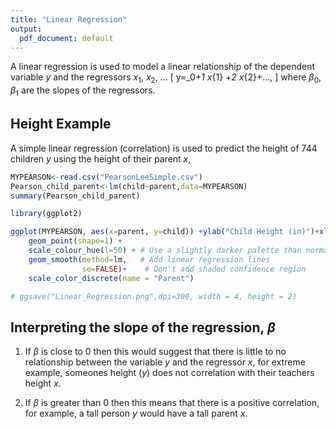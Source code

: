 ```yaml
---
title: "Linear Regression"
output:
  pdf_document: default
---
```

A linear regression is used to model a linear relationship of the dependent variable $y$ and the regressors $x_1$, $x_2$, ...
	\[  y=\beta_0+\beta_1 x_{1} +\beta_2 x_{2}+..., \]
	where $\beta_0$, $\beta_1$ are the slopes of the regressors.

	
## Height Example
A simple linear regression (correlation) is used to predict the height of 744 children $y$ using the height of their parent $x$,
```r
MYPEARSON<-read.csv("PearsonLeeSimple.csv")
Pearson_child_parent<-lm(child~parent,data=MYPEARSON)
summary(Pearson_child_parent)
```


```r

library(ggplot2)

ggplot(MYPEARSON, aes(x=parent, y=child)) +ylab("Child Height (in)")+xlab("Parent Height (in)")+
    geom_point(shape=1) +
    scale_colour_hue(l=50) + # Use a slightly darker palette than normal
    geom_smooth(method=lm,   # Add linear regression lines
                se=FALSE)+    # Don't add shaded confidence region
    scale_color_discrete(name = "Parent")

# ggsave("Linear_Regression.png",dpi=300, width = 4, height = 2)
```

## Interpreting the slope of the regression, $\beta$

1. If $\beta$ is close to $0$ then this would suggest that there is little to no relationship between the variable $y$ and the regressor $x$, for extreme example, someones height ($y$) does not correlation with their teachers height $x$.

2. If $\beta$ is greater than $0$ then this means that there is a positive correlation, for example, a tall person $y$ would have a tall parent $x$.

